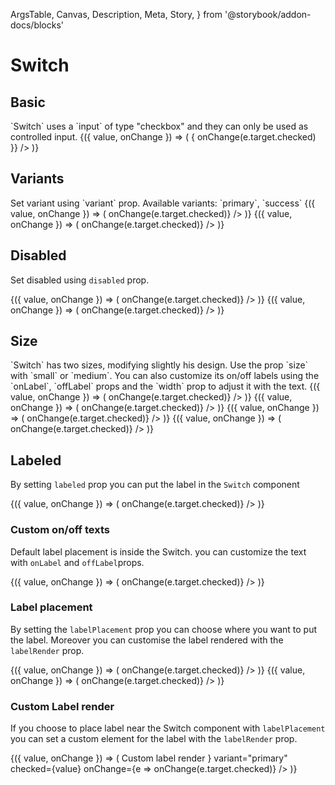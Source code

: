   ArgsTable,
  Canvas,
  Description,
  Meta,
  Story,
} from '@storybook/addon-docs/blocks'

<Meta title="Components/Switch" component={Switch} />

# Switch

## Basic

<Description>
  `Switch` uses a `input` of type &quot;checkbox&quot; and they can only be used
  as controlled input.
</Description>

<Canvas>
  <Story name="basic">
    <ControlValue value={false}>
      {({ value, onChange }) => (
        <Switch
          checked={value}
          name="switch-basic"
          onChange={e => {
            onChange(e.target.checked)
          }}
        />
      )}
    </ControlValue>
  </Story>
</Canvas>

## Variants

<Description>
  Set variant using `variant` prop. Available variants: `primary`, `success`
</Description>

<Canvas>
  <Story name="variants">
    <BlockList>
      <ControlValue value>
        {({ value, onChange }) => (
          <Switch
            variant="primary"
            name="switch-variant-primary"
            checked={value}
            onChange={e => onChange(e.target.checked)}
          />
        )}
      </ControlValue>
      <ControlValue value>
        {({ value, onChange }) => (
          <Switch
            variant="success"
            name="switch-variant-success"
            checked={value}
            onChange={e => onChange(e.target.checked)}
          />
        )}
      </ControlValue>
    </BlockList>
  </Story>
</Canvas>

## Disabled

<Description>Set disabled using `disabled` prop.</Description>

<Canvas>
  <Story name="disabled">
    <BlockList>
      <ControlValue value={false}>
        {({ value, onChange }) => (
          <Switch
            variant="primary"
            name="switch-disabled"
            checked={value}
            disabled
            onChange={e => onChange(e.target.checked)}
          />
        )}
      </ControlValue>
      <ControlValue value>
        {({ value, onChange }) => (
          <Switch
            variant="primary"
            name="switch-disabled-checked"
            checked={value}
            disabled
            onChange={e => onChange(e.target.checked)}
          />
        )}
      </ControlValue>
    </BlockList>
  </Story>
</Canvas>

## Size

<Description>
  `Switch` has two sizes, modifying slightly his design. Use the prop `size`
  with `small` or `medium`. You can also customize its on/off labels using the
  `onLabel`, `offLabel` props and the `width` prop to adjust it with the text.
</Description>

<Canvas>
  <Story name="size">
    <BlockList>
      <ControlValue value={false}>
        {({ value, onChange }) => (
          <Switch
            variant="primary"
            name="switch-variant"
            size="small"
            checked={value}
            onChange={e => onChange(e.target.checked)}
          />
        )}
      </ControlValue>
      <ControlValue value={false}>
        {({ value, onChange }) => (
          <Switch
            name="switch-variant-width"
            variant="primary"
            size="small"
            width={65}
            checked={value}
            onChange={e => onChange(e.target.checked)}
          />
        )}
      </ControlValue>
      <ControlValue value={false}>
        {({ value, onChange }) => (
          <Switch
            name="switch-variant-medium"
            variant="primary"
            size="medium"
            width={120}
            checked={value}
            onChange={e => onChange(e.target.checked)}
          />
        )}
      </ControlValue>
      <ControlValue value={false}>
        {({ value, onChange }) => (
          <Switch
            name="switch-variant-medium-width"
            variant="primary"
            size="medium"
            checked={value}
            onChange={e => onChange(e.target.checked)}
          />
        )}
      </ControlValue>
    </BlockList>
  </Story>
</Canvas>

## Labeled

By setting `labeled` prop you can put the label in the `Switch` component

<Canvas>
  <Story name="labeled-basic">
    <ControlValue value={false}>
      {({ value, onChange }) => (
        <Switch
          name="switch-label"
          labeled
          variant="primary"
          checked={value}
          onChange={e => onChange(e.target.checked)}
        />
      )}
    </ControlValue>
  </Story>
</Canvas>

### Custom on/off texts

Default label placement is inside the Switch. you can customize the text with `onLabel` and `offLabel`props.

<Canvas>
  <Story name="label-inside">
    <ControlValue value>
      {({ value, onChange }) => (
        <Switch
          name="switch-label-custom"
          labeled
          onLabel="YES"
          offLabel="NO"
          variant="primary"
          checked={value}
          onChange={e => onChange(e.target.checked)}
        />
      )}
    </ControlValue>
  </Story>
</Canvas>

### Label placement

By setting the `labelPlacement` prop you can choose where you want to put the label. Moreover you can customise the label rendered with the `labelRender` prop.

<Canvas>
  <Story name="label-placement">
    <BlockList>
      <ControlValue value>
        {({ value, onChange }) => (
          <Switch
            name="switch-label-right"
            labelPlacement="right"
            labeled
            variant="primary"
            checked={value}
            onChange={e => onChange(e.target.checked)}
          />
        )}
      </ControlValue>
      <ControlValue value>
        {({ value, onChange }) => (
          <Switch
            name="switch-label-left"
            labelPlacement="left"
            labeled
            onLabel="CHECKED"
            offLabel="NOT CHECKED"
            variant="primary"
            checked={value}
            onChange={e => onChange(e.target.checked)}
          />
        )}
      </ControlValue>
    </BlockList>
  </Story>
</Canvas>

### Custom Label render

If you choose to place label near the Switch component with `labelPlacement` you can set a custom element for the label with the `labelRender` prop.

<Canvas>
  <Story name="custom-label-render">
    <ControlValue value>
      {({ value, onChange }) => (
        <Switch
          name="switch-label-left"
          labelPlacement="right"
          labeled
          labelRender={
            <span
              style={{
                marginLeft: 10,
                color: value ? '#4F0599' : 'inherit',
                fontWeight: value ? 'bold' : 'normal',
              }}
            >
              Custom label render
            </span>
          }
          variant="primary"
          checked={value}
          onChange={e => onChange(e.target.checked)}
        />
      )}
    </ControlValue>
  </Story>
</Canvas>

<ArgsTable of={Switch} />

